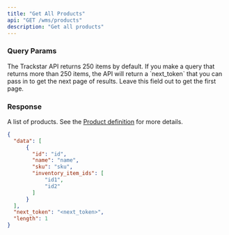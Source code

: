 ```yaml
---
title: "Get All Products"
api: "GET /wms/products"
description: "Get all products"
---
```


<Snippet file="headers.mdx" />

### Query Params
<ParamField query="page_token" type="string" optional>
  The Trackstar API returns 250 items by default.
  If you make a query that returns more than 250 items, the API will return a `next_token` that you can pass in to get the next page of results.
  Leave this field out to get the first page.
</ParamField>

### Response

<ResponseField name="data" type="list of object">

A list of products. See the [Product definition](/wms-api/products/info) for more details.

<Snippet file="product.mdx" />

</ResponseField>

<Snippet file="next-token.mdx" />

<Snippet file="length.mdx" />

<ResponseExample>

```json Response
{
  "data": [
      {
        "id": "id",
        "name": "name",
        "sku": "sku",
        "inventory_item_ids": [
            "id1",
            "id2"
        ]
      }
  ],
  "next_token": "<next_token>",
  "length": 1
}
```

</ResponseExample>

